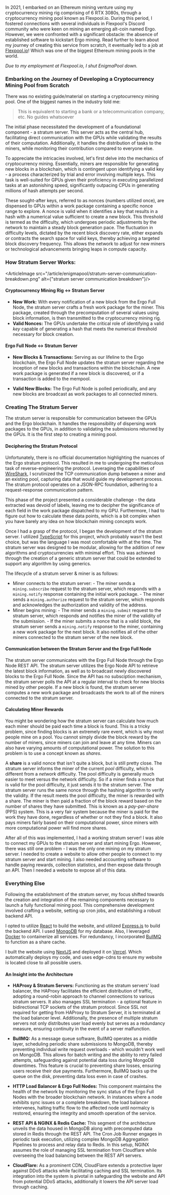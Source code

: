 
In 2021, I embarked on an Ethereum mining venture using my cryptocurrency mining rig comprising of 6 RTX 3080s, through a cryptocurrency mining pool known as Flexpool.io. During this period, I fostered connections with several individuals in Flexpool's Discord community who were keen on mining an emerging alt-coin named Ergo. However, we were confronted with a significant obstacle: the absence of established software to kickstart Ergo mining. Read further to learn about my journey of creating this service from scratch, it eventually led to a job at [Flexpool.io](https://flexpool.io)! Which was one of the biggest Ethereum mining pools in the world.

*Due to my employment at Flexpool.io, I shut EnigmaPool down.*

### Embarking on the Journey of Developing a Cryptocurrency Mining Pool from Scratch

There was no existing guide/material on starting a cryptocurrency mining pool. One of the biggest names in the industry told me:

> This is equivalent to starting a bank or a telecommunication company, etc.
No guides whatsoever 

The initial phase necessitated the development of a foundational component - a stratum server. This server acts as the central hub, facilitating direct communication with the GPUs while validating the results of their computation. Additionally, it handles the distribution of tasks to the miners, while monitoring their contribution compared to everyone else.

To appreciate the intricacies involved, let's first delve into the mechanics of cryptocurrency mining. Essentially, miners are responsible for generating new blocks in a blockchain, which is contingent upon identifying a valid key - a process characterized by trial and error involving multiple keys. This task is well-suited for GPUs given their proficiency in executing parallelized tasks at an astonishing speed, significantly outpacing CPUs in generating millions of hash attempts per second.

These sought-after keys, referred to as nonces (numbers utilized once), are dispensed to GPUs within a work package containing a specific nonce range to explore. A nonce is valid when it identifies a key that results in a hash with a numerical value sufficient to create a new block. This threshold is termed as the difficulty, which undergoes periodic adjustments by the network to maintain a steady block generation pace. The fluctuation in difficulty levels, dictated by the recent block discovery rate, either expands or contracts the search space for valid keys, thereby achieving a targeted block discovery frequency. This allows the network to adjust for new miners or technological advancements bringing leaps in compute capacity.


### How Stratum Server Works:
<ArticleImage src="/article/enigmapool/stratum-server-communication-breakdown.png" alt={"stratum server communication breakdown"}/>

#### Cryptocurrency Mining Rig ↔ Stratum Server
- **New Work:** With every notification of a new block from the Ergo Full Node, the stratum server crafts a fresh work package for the miner. This package, created through the precomputation of several values using block information, is then transmitted to the cryptocurrency mining rig.
- **Valid Nonces:** The GPUs undertake the critical role of identifying a valid *key* capable of generating a hash that meets the numerical threshold necessary for block creation.

#### Ergo Full Node ↔ Stratum Server
- **New Blocks & Transactions:** Serving as our lifeline to the Ergo blockchain, the Ergo Full Node updates the stratum server regarding the inception of new blocks and transactions within the blockchain. A new work package is generated if a new block is discovered, or if a transaction is added to the mempool.

- **Valid New Blocks:** The Ergo Full Node is polled periodically, and any new blocks are broadcast as work packages to all connected miners.

### Creating The Stratum Server
The stratum server is responsible for communication between the GPUs and the Ergo blockchain. It handles the responsibility of dispersing work packages to the GPUs, in addition to validating the submissions returned by the GPUs. It is the first step to creating a mining pool.

#### Deciphering the Stratum Protocol
Unfortunately, there is no official documentation highlighting the nuances of the Ergo stratum protocol. This resulted in me to undergoing the meticulous task of reverse-engineering the protocol. Leveraging the capabilities of [WireShark](https://www.wireshark.org/), I scrutinized the TCP communication dump between a miner and an existing pool, capturing data that would guide my development process. The stratum protocol operates on a JSON-RPC foundation, adhering to a request-response communication pattern. 

This phase of the project presented a considerable challenge - the data extracted was devoid of labels, leaving me to decipher the significance of each field in the work package dispatched to my GPU. Furthermore, I had to figure out how to calculate these data points, which is a bit complex when you have barely any idea on how blockchain mining concepts work.

Once I had a grasp of the protocol, I began the development of the stratum server. I utilized [TypeScript](https://www.typescriptlang.org/) for this project, which probably wasn't the best choice, but was the language I was most comfortable with at the time. The stratum server was designed to be modular, allowing for the addition of new algorithms and cryptocurrencies with minimal effort. This was achieved through the creation of a generic stratum server that could be extended to support any algorithm by using generics. 

The lifecycle of a stratum server & miner is as follows: <br/>
- Miner connects to the stratum server:
      - The miner sends a `mining.subscribe` request to the stratum server, which responds with a `mining.notify` response containing the initial work package.
      - The miner sends a `mining.authorize` request to the stratum server, which responds and acknowledges the authorization and validity of the address.
- Miner begins mining:
      - The miner sends a `mining.submit` request to the stratum server, which responds and notifies the miner of the validity of the submission.
      - If the miner submits a nonce that is a valid block, the stratum server sends a `mining.notify` response to the miner, containing a new work package for the next block. It also notifies all of the other miners connected to the stratum server of the new block.

#### Communication between the Stratum Server and the Ergo Full Node
The stratum server communicates with the Ergo Full Node through the Ergo Node REST API. The stratum server utilizes the Ergo Node API to retrieve the latest block information, as well as to broadcast newly discovered blocks to the Ergo Full Node. Since the API has no subsciption mechanism, the stratum server polls the API at a regular interval to check for new blocks mined by other people. If a new block is found, the stratum server computes a new work package and broadcasts the work to all of the miners connected to the stratum server.

#### Calculating Miner Rewards
You might be wondering how the stratum server can calculate how much each miner should be paid each time a block is found.
This is a tricky problem, since finding blocks is an extremely rare event, which is why most people mine on a pool. You cannot simply divide the block reward by the number of miners, since miners can join and leave at any time. Miners can also have varying amounts of computational power. The solution to this problem is to use a concept known as *shares*.

 A **share** is a valid nonce that isn't quite a block, but is still pretty close. The stratum server informs the miner of the current *pool* difficulty, which is different from a *network* difficulty. The pool difficulty is generally much easier to meet versus the network difficulty. So if a miner finds a nonce that is valid for the pool difficulty, it just sends it to the stratum server. The stratum server runs the same nonce through the hashing algorithm to verify the validity. If the result meets the pool difficulty, the miner is rewarded with a share. The miner is then paid a fraction of the block reward based on the number of shares they have submitted. This is known as a *pay-per-share* (PPS) system. This is a very fair system because the miner is paid for the work they have done, regardless of whether or not they find a block. It also pays miners fairly based on their computational power, since miners with more computational power will find more shares.

After all of this was implemented, I had a working stratum server! I was able to connect my GPUs to the stratum server and start mining Ergo. However, there was still one problem - I was the only one mining on my stratum server. I needed to create a website to allow other people to connect to my stratum server and start mining. I also needed accounting software to handle paying rewards, collection statistics, and then expose data through an API. Then I needed a website to expose all of this data.


### Everything Else

Following the establishment of the stratum server, my focus shifted towards the creation and integration of the remaining components necessary to launch a fully functional mining pool. This comprehensive development involved crafting a website, setting up cron jobs, and establishing a robust backend API. 

I opted to utilize [React](https://reactjs.org/) to build the website, and utilized [Express.js](https://expressjs.com/) to build the backend API. I used [MongoDB](https://www.mongodb.com/) for my database. Also, I leveraged [Docker](https://www.docker.com/) to containerize all services. For redundancy, I incorporated [BullMQ](https://docs.bullmq.io/) to function as a share cache.

I built the website using [NextJS](https://nextjs.org/) and deployed it on [Vercel](https://vercel.com/). Which automatically deploys my code, and uses edge-cdns to ensure my website is located close to all possible users.

#### An Insight into the Architecture
<ArticleImage src="/article/enigmapool/architecture-breakdown.png" alt="architecture breakdown"/>

- **HAProxy & Stratum Servers:** Functioning as the stratum servers' load balancer, the HAProxy facilitates the efficient distribution of traffic, adopting a round-robin approach to channel connections to various stratum servers. It also manages SSL termination - a optional feature in bidirectional TCP sockets of the stratum protocol. Since SSL not required for getting from HAProxy to Stratum Server, it is terminated at the load balancer level. Additionally, the presence of multiple stratum servers not only distributes user load evenly but serves as a redundancy measure, ensuring continuity in the event of a server malfunction.
  
- **BullMQ:** As a message queue software, BullMQ operates as a middle layer, scheduling periodic share submissions to MongoDB, thereby preventing individual write request overloads - which wouldn't work well on MongoDB. This allows for batch writing and the ability to retry failed attempts, safeguarding against potential data loss during MongoDB downtimes. This feature is crucial to preventing share losses, ensuring users receive their due payments. Furthermore, BullMQ backs up the queue on the disk, preventing data loss even in case of crashes.

- **HTTP Load Balancer & Ergo Full Nodes:** This component maintains the health of the network by monitoring the sync status of the Ergo Full Nodes with the broader blockchain network. In instances where a node exhibits sync issues or a complete breakdown, the load balancer intervenes, halting traffic flow to the affected node until normalcy is restored, ensuring the integrity and smooth operation of the service.

- **REST API & NGINX & Redis Cache:** This segment of the architecture unveils the data housed in MongoDB along with precomputed data stored in Redis through the REST API. The Cron Job Runner engages in periodic task execution, utilizing complex MongoDB Aggregation Pipelines to process and relay data to Redis. In this setup, NGINX assumes the role of managing SSL termination from Cloudflare while overseeing the load balancing between the REST API servers.

- **CloudFlare:** As a prominent CDN, CloudFlare extends a protective layer against DDoS attacks while facilitating caching and SSL termination. Its integration into the system is pivotal in safeguarding the website and API from potential DDoS attacks, additionally it lowers the API server load through caching.